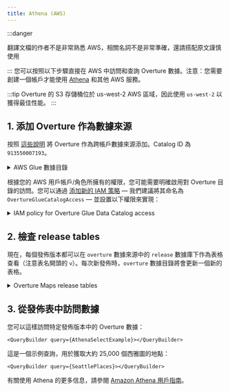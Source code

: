 ```yaml
---
title: Athena (AWS)
---
```



:::danger

翻譯文檔的作者不是非常熟悉 AWS，相關名詞不是非常準確，還請搭配原文謹慎使用

:::
您可以按照以下步驟直接在 AWS 中訪問和查詢 Overture 數據。注意：您需要創建一個帳戶才能使用 [Athena](https://aws.amazon.com/athena/) 和其他 AWS 服務。

:::tip
   Overture 的 S3 存儲桶位於 us-west-2 AWS 區域，因此使用 `us-west-2` 以獲得最佳性能。
:::


## 1. 添加 Overture 作為數據來源

按照 [這些說明](https://docs.aws.amazon.com/athena/latest/ug/data-sources-glue-cross-account.html) 將 Overture 作為跨帳戶數據來源添加。Catalog ID 為 `913550007193`。

  <details>
        <summary>AWS Glue 數據目錄</summary>
        <div>
            ![AWS Glue Catalog](/img/getting-data/aws-glue-data-catalog-values.png)
        </div>
    </details>


根據您的 AWS 用戶帳戶/角色所擁有的權限，您可能需要明確啟用對 Overture 目錄的訪問。您可以通過 [添加新的 IAM 策略](https://console.aws.amazon.com/iam/home?#/policies?type=customer) &mdash; 我們建議將其命名為 `OvertureGlueCatalogAccess` &mdash; 並設置以下權限來實現：

<details>
  <summary>IAM policy for Overture Glue Data Catalog access</summary>
  <div>
```json
{
  "Version": "2012-10-17",
  "Statement": [
    {
      "Effect": "Allow",
      "Action": [
        "glue:GetTable*",
        "glue:GetDatabase*",
        "glue:GetPartition*"
      ],
      "Resource": [
        "arn:aws:glue:us-west-2:913550007193:catalog",
        "arn:aws:glue:us-west-2:913550007193:database/release",
        "arn:aws:glue:us-west-2:913550007193:table/*"
      ]
    }
  ]
}
```
  </div>
</details>



## 2. 檢查 release tables

現在，每個發佈版本都可以在 `overture` 數據來源中的 `release` 數據庫下作為表格查看（注意表名開頭的 `v`）。每次新發佈時，`overture` 數據目錄將會更新一個新的表格。

 <details>
        <summary>Overture Maps release tables</summary>
        <div>
            ![Release Tables](/img/getting-data/overture-release-tables.png)
        </div>
    </details>


## 3. 從發佈表中訪問數據

您可以這樣訪問特定發佈版本中的 Overture 數據：

    <QueryBuilder query={AthenaSelectExample}></QueryBuilder>

 這是一個示例查詢，用於獲取大約 25,000 個西雅圖的地點：

    <QueryBuilder query={SeattlePlaces}></QueryBuilder>

有關使用 Athena 的更多信息，請參閱 [Amazon Athena 用戶指南](https://docs.aws.amazon.com/athena/latest/ug/what-is.html)。

<!--- ## 可選

### 使用 DDL 直接添加表

如果您更願意在自己的數據目錄中創建表，您可以在 Athena 查詢控制台中運行完整的 DDL 查詢。這將在您的 AWS 帳戶數據目錄中創建表格，直接指向托管在 Overture 的 S3 存儲桶上的數據。

<details>
    <summary>DDL query statement</summary>
    <div>
        <QueryBuilder query={CreateAthenaTable}></QueryBuilder>
    </div>
</details>

在您運行設置查詢後，您可以通過運行 `MSCK REPAIR TABLE overture` 或從表格選項菜單中選擇「加載分區」來加載分區。

### 在您的數據目錄設置中添加策略

如果您想與其他用戶和帳戶共享此目錄，您需要添加一個策略以啟用跨帳戶 Glue 目錄訪問。為此，請導航到 [數據目錄設置](https://console.aws.amazon.com/glue/home#/v2/security/settings)，並添加一個類似於以下內容的目錄策略：


<details>
  <summary>Policy for sharing Overture Maps catalog</summary>
  <div>

```json
{
  "Version": "2012-10-17",
  "Statement": [
    {
      "Effect": "Allow",
      "Principal": "*",
      "Action": [
        "glue:GetTable*",
        "glue:GetDatabase*",
        "glue:GetPartition*"
      ],
      "Resource": [
        "arn:aws:glue:<region>:<account id>:catalog",
        "arn:aws:glue:<region>:<account id>:database/release",
        "arn:aws:glue:<region>:<account id>:table/*"
      ]
    }
  ]
}
```
`release` is the name of the database containing Overture tables.
</div>
</details>
-->



